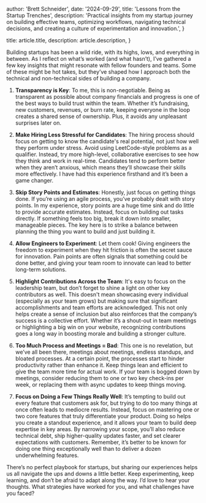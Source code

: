   author: 'Brett Schneider',
  date: '2024-09-29',
  title: 'Lessons from the Startup Trenches',
  description:
    'Practical insights from my startup journey on building effective teams, optimizing workflows, navigating technical decisions, and creating a culture of experimentation and innovation.',
}

  title: article.title,
  description: article.description,
}


Building startups has been a wild ride, with its highs, lows, and everything in
between. As I reflect on what’s worked (and what hasn’t), I’ve gathered a few
key insights that might resonate with fellow founders and teams. Some of these
might be hot takes, but they’ve shaped how I approach both the technical and
non-technical sides of building a company.

1. **Transparency is Key**: To me, this is non-negotiable. Being as transparent
   as possible about company financials and progress is one of the best ways to
   build trust within the team. Whether it’s fundraising, new customers,
   revenues, or burn rate, keeping everyone in the loop creates a shared sense
   of ownership. Plus, it avoids any unpleasant surprises later on.

2. **Make Hiring Less Stressful for Candidates**: The hiring process should
   focus on getting to know the candidate's real potential, not just how well
   they perform under stress. Avoid using LeetCode-style problems as a
   qualifier. Instead, try more high-level, collaborative exercises to see how
   they think and work in real-time. Candidates tend to perform better when they
   aren’t anxious, which means they’ll showcase their skills more effectively. I
   have had this experience firsthand and it’s been a game changer.

3. **Skip Story Points and Estimates**: Honestly, just focus on getting things
   done. If you’re using an agile process, you’ve probably dealt with story
   points. In my experience, story points are a huge time sink and do little to
   provide accurate estimates. Instead, focus on building out tasks directly. If
   something feels too big, break it down into smaller, manageable pieces. The
   key here is to strike a balance between planning the thing you want to build
   and just building it.

4. **Allow Engineers to Experiment**: Let them cook! Giving engineers the
   freedom to experiment when they hit friction is often the secret sauce for
   innovation. Pain points are often signals that something could be done
   better, and giving your team room to innovate can lead to better long-term
   solutions.

5. **Highlight Contributions Across the Team**: It's easy to focus on the
   leadership team, but don’t forget to shine a light on other key contributors
   as well. This doesn't mean showcasing every individual (especially as your
   team grows) but making sure that significant accomplishments and team efforts
   are acknowledged. This not only helps create a sense of inclusion but also
   reinforces that the company’s success is a collective effort. Whether it’s a
   shout-out in team meetings or highlighting a big win on your website,
   recognizing contributions goes a long way in boosting morale and building a
   stronger culture.

6. **Too Much Process and Meetings = Bad**: This one is no revelation, but we’ve
   all been there, meetings about meetings, endless standups, and bloated
   processes. At a certain point, the processes start to hinder productivity
   rather than enhance it. Keep things lean and efficient to give the team more
   time for actual work. If your team is bogged down by meetings, consider
   reducing them to one or two key check-ins per week, or replacing them with
   async updates to keep things moving.

7. **Focus on Doing a Few Things Really Well**: It’s tempting to build out every
   feature that customers ask for, but trying to do too many things at once
   often leads to mediocre results. Instead, focus on mastering one or two core
   features that truly differentiate your product. Doing so helps you create a
   standout experience, and it allows your team to build deep expertise in key
   areas. By narrowing your scope, you’ll also reduce technical debt, ship
   higher-quality updates faster, and set clearer expectations with customers.
   Remember, it’s better to be known for doing one thing exceptionally well than
   to deliver a dozen underwhelming features.

There’s no perfect playbook for startups, but sharing our experiences helps us
all navigate the ups and downs a little better. Keep experimenting, keep
learning, and don’t be afraid to adapt along the way. I’d love to hear your
thoughts. What strategies have worked for you, and what challenges have you
faced?
